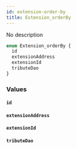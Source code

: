 ```yaml
---
id: extension-order-by
title: Extension_orderBy
---
```


No description

```graphql
enum Extension_orderBy {
  id
  extensionAddress
  extensionId
  tributeDao
}
```

### Values

#### `id`

#### `extensionAddress`

#### `extensionId`

#### `tributeDao`

